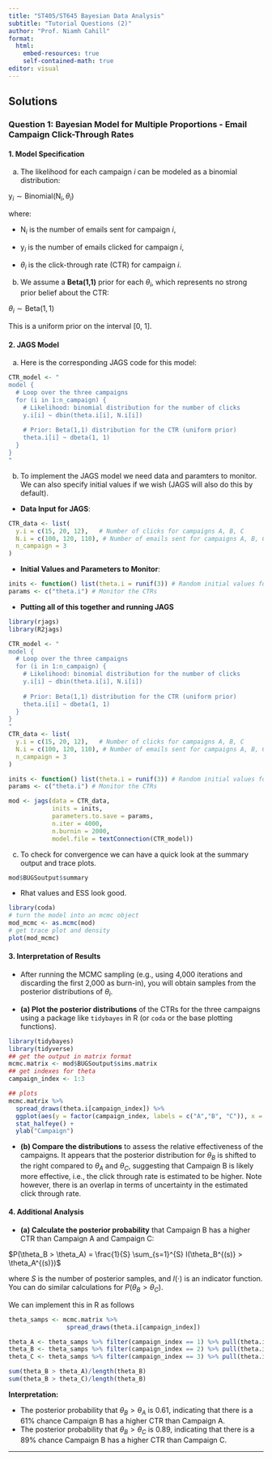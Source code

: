 ```yaml
---
title: "ST405/ST645 Bayesian Data Analysis"
subtitle: "Tutorial Questions (2)"
author: "Prof. Niamh Cahill"
format: 
  html:
    embed-resources: true
    self-contained-math: true
editor: visual
---
```


## **Solutions**


### **Question 1: Bayesian Model for Multiple Proportions - Email Campaign Click-Through Rates**

#### 1. **Model Specification**

(a) The likelihood for each campaign $i$ can be modeled as a binomial distribution:


$\text{y}_i \sim \text{Binomial}(\text{N}_i, \theta_i)$


where:

- $\text{N}_i$ is the number of emails sent for campaign $i$,

- $\text{y}_i$ is the number of emails clicked for campaign $i$,

- $\theta_i$ is the click-through rate (CTR) for campaign $i$.

(b) We assume a **Beta(1,1)** prior for each $\theta_i$, which represents no strong prior belief about the CTR:

$\theta_i \sim \text{Beta}(1, 1)$

This is a uniform prior on the interval [0, 1].

#### 2. **JAGS Model**

(a) Here is the corresponding JAGS code for this model:

```r
CTR_model <- "
model {
  # Loop over the three campaigns
  for (i in 1:n_campaign) {
    # Likelihood: binomial distribution for the number of clicks
    y.i[i] ~ dbin(theta.i[i], N.i[i])
    
    # Prior: Beta(1,1) distribution for the CTR (uniform prior)
    theta.i[i] ~ dbeta(1, 1)
  }
}
"
```

(b) To implement the JAGS model we need data and paramters to monitor. We can also specify initial values if we wish (JAGS will also do this by default).

- **Data Input for JAGS**:

```r
CTR_data <- list(
  y.i = c(15, 20, 12),   # Number of clicks for campaigns A, B, C
  N.i = c(100, 120, 110), # Number of emails sent for campaigns A, B, C
  n_campaign = 3
)
```

- **Initial Values and Parameters to Monitor**:

```r
inits <- function() list(theta.i = runif(3)) # Random initial values for CTRs
params <- c("theta.i") # Monitor the CTRs
```


- **Putting all of this together and running JAGS** 

```r
library(rjags)
library(R2jags)

CTR_model <- "
model {
  # Loop over the three campaigns
  for (i in 1:n_campaign) {
    # Likelihood: binomial distribution for the number of clicks
    y.i[i] ~ dbin(theta.i[i], N.i[i])
    
    # Prior: Beta(1,1) distribution for the CTR (uniform prior)
    theta.i[i] ~ dbeta(1, 1)
  }
}
"
CTR_data <- list(
  y.i = c(15, 20, 12),   # Number of clicks for campaigns A, B, C
  N.i = c(100, 120, 110), # Number of emails sent for campaigns A, B, C
  n_campaign = 3
)

inits <- function() list(theta.i = runif(3)) # Random initial values for CTRs
params <- c("theta.i") # Monitor the CTRs

mod <- jags(data = CTR_data, 
            inits = inits, 
            parameters.to.save = params, 
            n.iter = 4000,
            n.burnin = 2000, 
            model.file = textConnection(CTR_model))
```
(c) To check for convergence we can have a quick look at the summary output and trace plots.

```r
mod$BUGSoutput$summary
```

  - Rhat values and ESS look good. 
  
```r
library(coda)
# turn the model into an mcmc object
mod_mcmc <- as.mcmc(mod)
# get trace plot and density
plot(mod_mcmc) 
```  
#### 3. **Interpretation of Results**

- After running the MCMC sampling (e.g., using 4,000 iterations and discarding the first 2,000 as burn-in), you will obtain samples from the posterior distributions of $\theta_i$.

- **(a) Plot the posterior distributions** of the CTRs for the three campaigns using a package like `tidybayes` in R (or `coda` or the base plotting functions).

```r
library(tidybayes)
library(tidyverse)
## get the output in matrix format
mcmc.matrix <- mod$BUGSoutput$sims.matrix
## get indexes for theta
campaign_index <- 1:3

## plots
mcmc.matrix %>%
  spread_draws(theta.i[campaign_index]) %>% 
  ggplot(aes(y = factor(campaign_index, labels = c("A","B", "C")), x = theta.i)) +
  stat_halfeye() +
  ylab("Campaign")
```

- **(b) Compare the distributions** to assess the relative effectiveness of the campaigns. It appears that the posterior distribution for $\theta_B$ is shifted to the right compared to $\theta_A$ and $\theta_C$, suggesting that Campaign B is likely more effective, i.e., the click through rate is estimated to be higher. Note however, there is an overlap in terms of uncertainty in the estimated click through rate. 


#### 4. **Additional Analysis**

- **(a) Calculate the posterior probability** that Campaign B has a higher CTR than Campaign A and Campaign C:

$P(\theta_B > \theta_A) = \frac{1}{S} \sum_{s=1}^{S} I(\theta_B^{(s)} > \theta_A^{(s)})$

where $S$ is the number of posterior samples, and $I(\cdot)$ is an indicator function. You can do similar calculations for $P(\theta_B > \theta_C)$.

We can implement this in R as follows

```r
theta_samps <- mcmc.matrix %>%
                spread_draws(theta.i[campaign_index]) 

theta_A <- theta_samps %>% filter(campaign_index == 1) %>% pull(theta.i)
theta_B <- theta_samps %>% filter(campaign_index == 2) %>% pull(theta.i)
theta_C <- theta_samps %>% filter(campaign_index == 3) %>% pull(theta.i)

sum(theta_B > theta_A)/length(theta_B)
sum(theta_B > theta_C)/length(theta_B)

```

**Interpretation:**

- The posterior probability that $\theta_B > \theta_A$ is 0.61, indicating that there is a 61% chance Campaign B has a higher CTR than Campaign A.
- The posterior probability that $\theta_B > \theta_C$ is 0.89, indicating that there is a 89% chance Campaign B has a higher CTR than Campaign C.

---

<!-- ## Additional Question - Markov Chain -->

<!-- Consider the behavior of a twitter user (per hour).  Assume there are 3 possible states: the user doesn’t visit the site, the user visits but doesn't engage (tweet, retweet, like etc) and the user visits and engages.  -->

<!-- Imagine that the following probabilities have been observed: -->

<!--   - when the user doesn’t visit the site within an hour, they have a 25% chance of still not visiting the next hour, a 50% chance of visiting but not engaging and a 25% chance of visiting and engaging. -->

<!--   - when the user visits this site but doesn't engage within an hour, they have a 40% chance of visiting in the next hour and engaging, a 40% of not visiting in the next hour and a 20% chance of visiting in the next hour but not engaging. -->

<!--   - when the user visits and engages within an hour, they have a 60% chance of visiting in the next hour and engaging, a 25% chance of visiting and not engaging and a 15% chance of not visiting.  -->

<!-- Generate a markov chain using a multinomial distribution to simulate the states. You can simulate from a multinomial distribution in R using the function `rmultinom()`. Find the stationary distribution of the markov chain. What is the overall probability that a twitter user visits the site and engages?  -->

<!-- __Notes on the Multinomial distribution__ -->

<!-- The multinomial distribution arises from an extension of the binomial to situations where each trial has $k \geq 2$  possible outcomes. Suppose that we have an experiment with n independent trials, where each trial produces exactly one of the events $E_1$, $E_2, \ldots, E_k$ and on each trial each event occurs with probability $\pi_1$, $\pi_2, \ldots, \pi_k$. For example, when you have 3 events $E1, E_2$ and $E_3$ that are equally likely then you can simulate a single outcome using `rmultinom(n=1, size = 1, prob = c(1/3,1/3,1/3))` -->

<!-- __Hint:__ -->
<!-- I suggest modifying the code from the weather example used in Week 4 to answer the question.  -->


